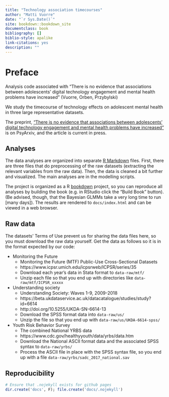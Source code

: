 ```yaml
--- 
title: "Technology association timecourses"
author: "Matti Vuorre"
date: "`r Sys.Date()`"
site: bookdown::bookdown_site
documentclass: book
bibliography: []
biblio-style: apalike
link-citations: yes
description: ""
---
```


# Preface

Analysis code associated with "There is no evidence that associations between adolescents’ digital technology engagement and mental health problems have increased" (Vuorre, Orben, Przybylski)

We study the timecourse of technology effects on adolescent mental health in three large representative datasets.

The preprint, ["There is no evidence that associations between adolescents’ digital technology engagement and mental health problems have increased"](https://psyarxiv.com/nv5qj) is on PsyArxiv, and the article is current in press.

## Analyses

The data analyses are organized into separate [R Markdown](https://rmarkdown.rstudio.com/) files. First, there are three files that do preprocessing of the raw datasets (extracting the relevant variables from the raw data). Then, the data is cleaned a bit further and visualized. The main analyses are in the modelling scripts.

The project is organized as a R [bookdown](https://bookdown.org/yihui/bookdown/) project, so you can reproduce all analyses by building the book (e.g. in RStudio click the "Build Book" button). (Be advised, though, that the Bayesian GLMMs take a very long time to run [many days]). The results are rendered to `docs/index.html` and can be viewed in a web browser.

## Raw data

The datasets' Terms of Use prevent us for sharing the data files here, so you must download the raw data yourself. Get the data as follows so it is in the format expected by our code: 

- Monitoring the Future
	- Monitoring the Future (MTF) Public-Use Cross-Sectional Datasets
	- https://www.icpsr.umich.edu/icpsrweb/ICPSR/series/35
	- Download each year's data in Stata format to `data-raw/mtf/`
	- Unzip each file so that you end up with directories like `data-raw/mtf/ICPSR_xxxxx`
	
- Understanding society
	- Understanding Society: Waves 1-9, 2009-2018
	- https://beta.ukdataservice.ac.uk/datacatalogue/studies/study?id=6614
	- http://doi.org/10.5255/UKDA-SN-6614-13
	- Download the SPSS format data into `data-raw/us/`
	- Unzip the file so that you end up with `data-raw/us/UKDA-6614-spss/`
	
- Youth Risk Behavior Survey
	- The combined National YRBS data 
	- https://www.cdc.gov/healthyyouth/data/yrbs/data.htm
	- Download the National ASCII format data and the associated SPSS syntax to `data-raw/yrbs/`
	- Process the ASCII file in place with the SPSS syntax file, so you end up with a file `data-raw/yrbs/sadc_2017_national.sav`

## Reproducibility

```r
# Ensure that .nojekyll exists for github pages
dir.create('docs', F); file.create('docs/.nojekyll')
```
